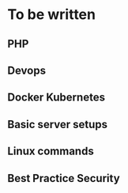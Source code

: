 # To be written

## PHP
## Devops
## Docker Kubernetes
## Basic server setups
## Linux commands
## Best Practice Security